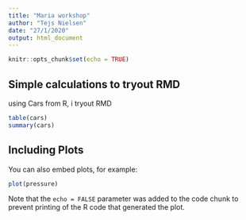 ```yaml
---
title: "Maria workshop"
author: "Tejs Nielsen"
date: "27/1/2020"
output: html_document
---
```


```r
knitr::opts_chunk$set(echo = TRUE)
```

## Simple calculations to tryout RMD
using Cars from R, i tryout RMD  

```r
table(cars)
summary(cars)

```


## Including Plots
You can also embed plots, for example:

```r
plot(pressure)
```

Note that the `echo = FALSE` parameter was added to the code chunk to prevent printing of the R code that generated the plot.
